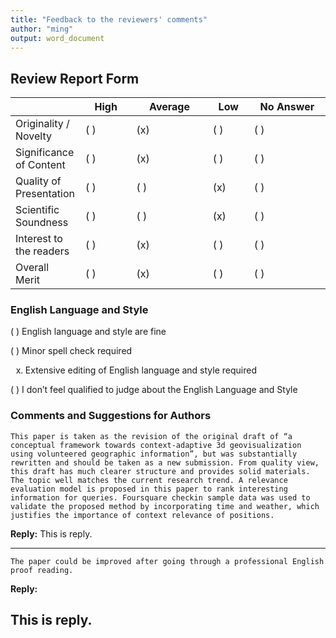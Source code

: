 ```yaml
---
title: "Feedback to the reviewers' comments"
author: "ming"
output: word_document
---
```


## Review Report Form 

| | High | Average | Low | No Answer
--------|------|---------|-----|---------
Originality / Novelty    |        ( )   |   (x)  |    ( )  |    ( )      
Significance of Content |	( )   |   (x)  |    ( )   |   ( )      
Quality of Presentation |	( )   |   ( )  |    (x)   |   ( )      
Scientific Soundness 	|	( )   |   ( )  |    (x)   |   ( )      
Interest to the readers |		( )     | (x)   |   ( )   |   ( )      
Overall Merit		|	( )    |  (x)  |    ( )  |    ( )      

### English Language and Style 

( ) English language and style are fine 

( ) Minor spell check required 

(x) Extensive editing of English language and style required 

( ) I don't feel qualified to judge about the English Language and Style 

### Comments and Suggestions for Authors 

```
This paper is taken as the revision of the original draft of “a conceptual framework towards context-adaptive 3d geovisualization using volunteered geographic information”, but was substantially rewritten and should be taken as a new submission. From quality view, this draft has much clearer structure and provides solid materials. The topic well matches the current research trend. A relevance evaluation model is proposed in this paper to rank interesting information for queries. Foursquare checkin sample data was used to validate the proposed method by incorporating time and weather, which justifies the importance of context relevance of positions.
```

**Reply:**
This is reply.

---

```
The paper could be improved after going through a professional English proof reading.
```

**Reply:**

This is reply.
---


 

